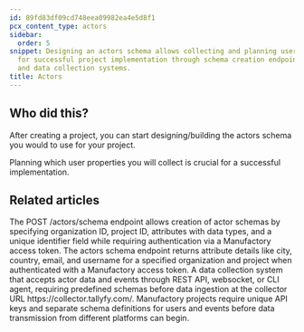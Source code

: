 ```yaml
---
id: 89fd83df09cd748eea09982ea4e5d8f1
pcx_content_type: actors
sidebar:
  order: 5
snippet: Designing an actors schema allows collecting and planning user properties
  for successful project implementation through schema creation endpoints authentication
  and data collection systems.
title: Actors
---
```


## Who did this?

After creating a project, you can start designing/building the actors schema you would to use for your project.

Planning which user properties you will collect is crucial for a successful implementation.



<PageTree />


## Related articles
<CardGrid>
<LinkTitleCard header="<b>Actors > Create actors schema</b>" href="/products/manufactory/actors/create_schema/" > The POST /actors/schema endpoint allows creation of actor schemas by specifying organization ID, project ID, attributes with data types, and a unique identifier field while requiring authentication via a Manufactory access token. </LinkTitleCard>
<LinkTitleCard header="<b>Actors > Get actors schema</b>" href="/products/manufactory/actors/get_schema/" > The actors schema endpoint returns attribute details like city, country, email, and username for a specified organization and project when authenticated with a Manufactory access token. </LinkTitleCard>
<LinkTitleCard header="<b>Manufactory > Collector</b>" href="/products/manufactory/collector/" > A data collection system that accepts actor data and events through REST API, websocket, or CLI agent, requiring predefined schemas before data ingestion at the collector URL https://collector.tallyfy.com/. </LinkTitleCard>
<LinkTitleCard header="<b>Manufactory > Projects</b>" href="/products/manufactory/projects/" > Manufactory projects require unique API keys and separate schema definitions for users and events before data transmission from different platforms can begin. </LinkTitleCard>
</CardGrid>